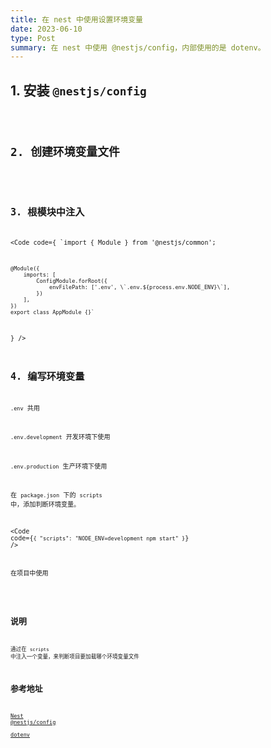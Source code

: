 ```yaml
---
title: 在 nest 中使用设置环境变量
date: 2023-06-10
type: Post
summary: 在 nest 中使用 @nestjs/config，内部使用的是 dotenv。
---
```



## 1. 安装 `@nestjs/config`

<Code code="npm i --save @nestjs/config" />

## 2. 创建环境变量文件

<Code code="touch .env .env.development .env.production" />

## 3. 根模块中注入

<Code code={
    `import { Module } from '@nestjs/common';

    @Module({
        imports: [
            ConfigModule.forRoot({
                envFilePath: ['.env', \`.env.${process.env.NODE_ENV}\`],
            })
        ],
    })
    export class AppModule {}`

} />

## 4. 编写环境变量

`.env` 共用

`.env.development` 开发环境下使用

`.env.production` 生产环境下使用

在 `package.json` 下的 `scripts` 中，添加判断环境变量。

<Code
  code={`{
    "scripts": "NODE_ENV=development npm start"
}`}
/>


在项目中使用

<Code code="process.env.[VAR]" />

## 说明

通过在 `scripts` 中注入一个变量，来判断项目要加载哪个环境变量文件

## 参考地址

[Nest @nestjs/config](https://docs.nestjs.com/techniques/configuration#custom-env-file-path)  
[dotenv](https://github.com/motdotla/dotenv)
